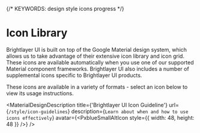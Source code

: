 
{/* KEYWORDS: design style icons progress  */}

# Icon Library

Brightlayer UI is built on top of the Google Material design system, which allows us to take advantage
of their extensive icon library and icon grid. These icons are available automatically when you use one
of our supported Material component frameworks. Brightlayer UI also includes a number of supplemental icons
specific to Brightlayer UI products.

These icons are available in a variety of formats - select an icon below to view its usage instructions.

<MaterialDesignDescription
    title={'Brightlayer UI Icon Guideline'}
    url={`/style/icon-guidelines`}
    description={`Learn about when and how to use icons effectively`}
    avatar={<PxblueSmallAltIcon style={{ width: 48, height: 48 }} />}
/>

<IconBrowser />
